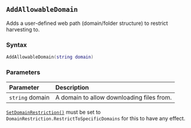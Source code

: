 ::: {.minipage data-latex="{\textwidth}"}
## `AddAllowableDomain`

Adds a user-defined web path (domain/folder structure) to restrict harvesting to.

### Syntax {-}

``` .lua
AddAllowableDomain(string domain)
```

### Parameters {-}

**Parameter** | **Description**
| :-- | :-- |
| `string` domain | A domain to allow downloading files from. |

:::: {.notesection data-latex=""}
[`SetDomainRestriction()`](#setdomainrestriction) must be set to `DomainRestriction.RestrictToSpecificDomains` for this to have any effect.
::::
:::